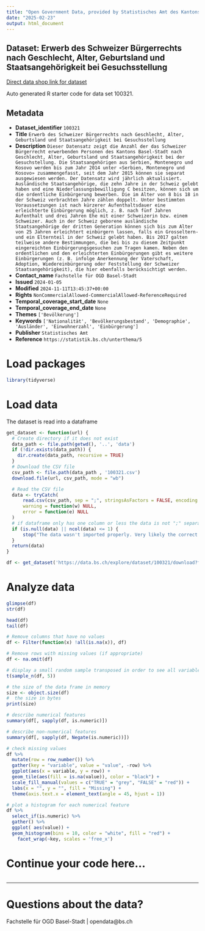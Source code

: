 ```yaml
---
title: "Open Government Data, provided by Statistisches Amt des Kantons Basel-Stadt - Fachstelle OGD"
date: "2025-02-23"
output: html_document
---
```


## Dataset: Erwerb des Schweizer Bürgerrechts nach Geschlecht, Alter, Geburtsland und Staatsangehörigkeit bei Gesuchsstellung

[Direct data shop link for dataset](https://data.bs.ch/explore/dataset/100321)

Auto generated R starter code for data set 100321.

## Metadata

- **Dataset_identifier** `100321`
- **Title** `Erwerb des Schweizer Bürgerrechts nach Geschlecht, Alter, Geburtsland und Staatsangehörigkeit bei Gesuchsstellung`
- **Description** `Dieser Datensatz zeigt die Anzahl der das Schweizer Bürgerrecht erwerbenden Personen des Kantons Basel-Stadt nach Geschlecht, Alter, Geburtsland und Staatsangehörigkeit bei der Gesuchstellung. Die Staatsangehörigen aus Serbien, Montenegro und Kosovo werden bis zum Jahr 2014 unter «Serbien, Montenegro und Kosovo» zusammengefasst, seit dem Jahr 2015 können sie separat ausgewiesen werden. Der Datensatz wird jährlich aktualisiert. Ausländische Staatsangehörige, die zehn Jahre in der Schweiz gelebt haben und eine Niederlassungsbewilligung C besitzen, können sich um die ordentliche Einbürgerung bewerben. Die im Alter von 8 bis 18 in der Schweiz verbrachten Jahre zählen doppelt. Unter bestimmten Voraussetzungen ist nach kürzerer Aufenthaltsdauer eine erleichterte Einbürgerung möglich, z. B. nach fünf Jahren Aufenthalt und drei Jahren Ehe mit einer Schweizerin bzw. einem Schweizer. Auch in der Schweiz geborene ausländische Staatsangehörige der dritten Generation können sich bis zum Alter von 25 Jahren erleichtert einbürgern lassen, falls ein Grosseltern- und ein Elternteil in der Schweiz gelebt haben. Bis 2017 galten teilweise andere Bestimmungen, die bei bis zu diesem Zeitpunkt eingereichten Einbürgerungsgesuchen zum Tragen kamen. Neben den ordentlichen und den erleichterten Einbürgerungen gibt es weitere Einbürgerungen (z. B. infolge Anerkennung der Vaterschaft, Adoption, Wiedereinbürgerung oder Feststellung der Schweizer Staatsangehörigkeit), die hier ebenfalls berücksichtigt werden.`
- **Contact_name** `Fachstelle für OGD Basel-Stadt`
- **Issued** `2024-01-05`
- **Modified** `2024-11-11T13:45:37+00:00`
- **Rights** `NonCommercialAllowed-CommercialAllowed-ReferenceRequired`
- **Temporal_coverage_start_date** `None`
- **Temporal_coverage_end_date** `None`
- **Themes** `['Bevölkerung']`
- **Keywords** `['Nationalität', 'Bevölkerungsbestand', 'Demographie', 'Ausländer', 'Einwohnerzahl', 'Einbürgerung']`
- **Publisher** `Statistisches Amt`
- **Reference** `https://statistik.bs.ch/unterthema/5`


# Load packages

```r

library(tidyverse)
```

# Load data

The dataset is read into a dataframe

```r
get_dataset <- function(url) {
  # Create directory if it does not exist
  data_path <- file.path(getwd(), '..', 'data')
  if (!dir.exists(data_path)) {
    dir.create(data_path, recursive = TRUE)
  }
  # Download the CSV file
  csv_path <- file.path(data_path , '100321.csv')
  download.file(url, csv_path, mode = "wb")

  # Read the CSV file
  data <- tryCatch(
      read.csv(csv_path, sep = ";", stringsAsFactors = FALSE, encoding = "UTF-8"),
      warning = function(w) NULL,
      error = function(e) NULL
  )
  # if dataframe only has one column or less the data is not ";" separated
  if (is.null(data) || ncol(data) <= 1) {
      stop("The data wasn't imported properly. Very likely the correct separator couldn't be found.\nPlease check the dataset manually and adjust the code.")
  }
  return(data)
}
```

```r

df <- get_dataset('https://data.bs.ch/explore/dataset/100321/download?format=csv&timezone=Europe%2FZurich')

```

# Analyze data

```r

glimpse(df)
str(df)

head(df)
tail(df)

```

```r
# Remove columns that have no values
df <- Filter(function(x) !all(is.na(x)), df)

# Remove rows with missing values (if appropriate)
df <- na.omit(df)
```

```r
# display a small random sample transposed in order to see all variables
t(sample_n(df, 5))
```

```r
# the size of the data frame in memory
size <- object.size(df)
#  the size in bytes
print(size)
```

```r
# describe numerical features
summary(df[, sapply(df, is.numeric)])
```

```r
# describe non-numerical features
summary(df[, sapply(df, Negate(is.numeric))])
```

```r
# check missing values
df %>%
  mutate(row = row_number()) %>%
  gather(key = "variable", value = "value", -row) %>%
  ggplot(aes(x = variable, y = row)) +
  geom_tile(aes(fill = is.na(value)), color = "black") +
  scale_fill_manual(values = c("TRUE" = "grey", "FALSE" = "red")) +
  labs(x = "", y = "", fill = "Missing") +
  theme(axis.text.x = element_text(angle = 45, hjust = 1))
```

```r
# plot a histogram for each numerical feature
df %>%
  select_if(is.numeric) %>%
  gather() %>%
  ggplot( aes(value)) +
  geom_histogram(bins = 10, color = "white", fill = "red") +
    facet_wrap(~key, scales = 'free_x')
```

# Continue your code here...

```r

```
------------------------------------------------------------------------

# Questions about the data?

Fachstelle für OGD Basel-Stadt | opendata@bs.ch
